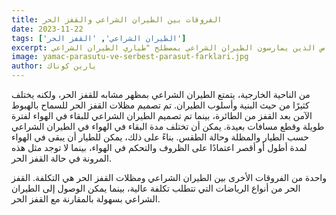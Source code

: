 ```yaml
---
title: الفروقات بين الطيران الشراعي والقفز الحر
date: 2023-11-22
tags: ['الطيران الشراعي', 'القفز الحر']
excerpt: يجب ألا يتم الخلط بين الطيران الشراعي والقفز الحر. في القفز الحر، يلزم وجود وسيلة نقل جوي لإجراء القفز. هذه الوسيلة الجوية عادة ما تكون طائرة وتبدأ بالتحليق في السماء عاليًا عند الارتفاع إلى ارتفاع كبير. بعد الوصول إلى ارتفاع كاف، يتم القفز ثم فتح المظلة بعد فترة معينة للهبوط بأمان. أما في الطيران الشراعي، فلا حاجة لوجود وسيلة نقل جوي. يتم الجري على التلال العالية أو الجبال العالية لفتح المظلة الشراعية بشكل مفتوح بهدف منحها سرعة معينة. بفضل هذه السرعة، يتم القفز دون الحاجة للقفز من القمة ويمكن التحليق في السماء. بينما يشار إلى الأشخاص الذين يمارسون القفز الحر بمصطلح "مظليين"، يُشير إلى الأشخاص الذين يمارسون الطيران الشراعي بمصطلح "طياري الطيران الشراعي".
image: yamac-parasutu-ve-serbest-parasut-farklari.jpg
author: يارين كوناك
---
```



من الناحية الخارجية، يتمتع الطيران الشراعي بمظهر مشابه للقفز الحر، ولكنه يختلف كثيرًا من حيث البنية وأسلوب الطيران. تم تصميم مظلات القفز الحر للسماح بالهبوط الآمن بعد القفز من الطائرة، بينما تم تصميم الطيران الشراعي للبقاء في الهواء لفترة طويلة وقطع مسافات بعيدة. يمكن أن تختلف مدة البقاء في الهواء في الطيران الشراعي حسب الطيار والمظلة وحالة الطقس. بناءً على ذلك، يمكن للطيار أن يبقى في الهواء لمدة أطول أو أقصر اعتمادًا على الظروف والتحكم في الهواء، بينما لا توجد مثل هذه المرونة في حالة القفز الحر.

<CustomImage src="https://raw.githubusercontent.com/ademberk90/yamacparasutusakarya-blogposts
/main/images/content/yamac-parasutu-ve-serbest-parasut-farklari1.jpg" alt="صورة تانديم" />

واحدة من الفروقات الأخرى بين الطيران الشراعي ومظلات القفز الحر هي التكلفة. القفز الحر من أنواع الرياضات التي تتطلب تكلفة عالية، بينما يمكن الوصول إلى الطيران الشراعي بسهولة بالمقارنة مع القفز الحر.
